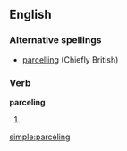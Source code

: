 ==English==

===Alternative spellings===
*[[parcelling]] (Chiefly British)

===Verb===
'''parceling'''

# {{present participle of|[[parcel]]}}

[[simple:parceling]]